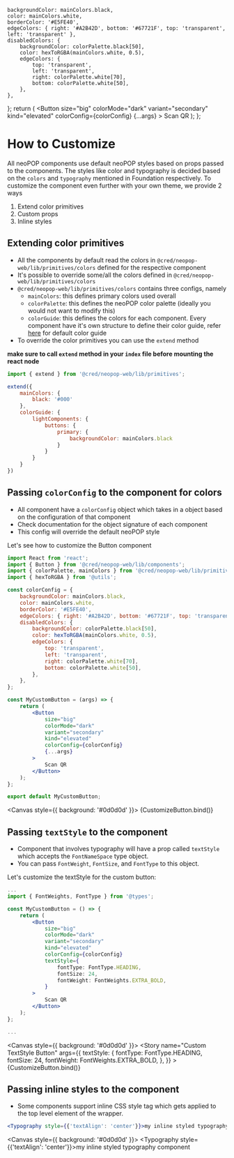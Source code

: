 
<Meta title="Foundation/Customisation" />

    backgroundColor: mainColors.black,
    color: mainColors.white,
    borderColor: '#E5FE40',
    edgeColors: { right: '#A2B42D', bottom: '#67721F', top: 'transparent', left: 'transparent' },
    disabledColors: {
        backgroundColor: colorPalette.black[50],
        color: hexToRGBA(mainColors.white, 0.5),
        edgeColors: {
            top: 'transparent',
            left: 'transparent',
            right: colorPalette.white[70],
            bottom: colorPalette.white[50],
        },
    },
};
    return (
        <Button
            size="big"
            colorMode="dark"
            variant="secondary"
            kind="elevated"
            colorConfig={colorConfig}
            {...args}
        >
            Scan QR
        </Button>
    );
};

# How to Customize

All neoPOP components use default neoPOP styles based on props passed to the components.
The styles like color and typography is decided based on the `colors` and `typography` mentioned in Foundation respectively.
To customize the component even further with your own theme, we provide 2 ways

1. Extend color primitives
2. Custom props
3. Inline styles

## Extending color primitives
- All the components by default read the colors in `@cred/neopop-web/lib/primitives/colors` defined for the respective component
- It's possible to override some/all the colors defined in `@cred/neopop-web/lib/primitives/colors`
- `@cred/neopop-web/lib/primitives/colors` contains three configs, namely
    - `mainColors`: this defines primary colors used overall
    - `colorPalette`: this defines the neoPOP color palette (ideally you would not want to modify this)
    - `colorGuide`: this defines the colors for each component. Every component have it's own structure to define their color guide, refer [here](https://github.com/CRED-CLUB/neopop-web/blob/src/primitives/colors.ts) for default color guide
- To override the color primitives you can use the `extend` method

**make sure to call `extend` method in your `index` file before mounting the react node**

```jsx
import { extend } from '@cred/neopop-web/lib/primitives';

extend({
    mainColors: {
        black: '#000'
    },
    colorGuide: {
        lightComponents: {
            buttons: {
                primary: {
                    backgroundColor: mainColors.black
                }
            }
        }
    }
})
```

## Passing `colorConfig` to the component for colors

-   All component have a `colorConfig` object which takes in a object based on the configuration of that component
-   Check documentation for the object signature of each component
-   This config will override the default neoPOP style

Let's see how to customize the Button component

```jsx
import React from 'react';
import { Button } from '@cred/neopop-web/lib/components';
import { colorPalette, mainColors } from '@cred/neopop-web/lib/primitives';
import { hexToRGBA } from '@utils';

const colorConfig = {
    backgroundColor: mainColors.black,
    color: mainColors.white,
    borderColor: '#E5FE40',
    edgeColors: { right: '#A2B42D', bottom: '#67721F', top: 'transparent', left: 'transparent' },
    disabledColors: {
        backgroundColor: colorPalette.black[50],
        color: hexToRGBA(mainColors.white, 0.5),
        edgeColors: {
            top: 'transparent',
            left: 'transparent',
            right: colorPalette.white[70],
            bottom: colorPalette.white[50],
        },
    },
};

const MyCustomButton = (args) => {
    return (
        <Button
            size="big"
            colorMode="dark"
            variant="secondary"
            kind="elevated"
            colorConfig={colorConfig}
            {...args}
        >
            Scan QR
        </Button>
    );
};

export default MyCustomButton;
```

<Canvas style={{ background: '#0d0d0d' }}>
    <Story name="Custom ColorConfig Button">{CustomizeButton.bind()}</Story>
</Canvas>

## Passing `textStyle` to the component

-   Component that involves typography will have a prop called `textStyle` which accepts the `FontNameSpace` type object.
-   You can pass `FontWeight`, `FontSize`, and `FontType` to this object.

Let's customize the textStyle for the custom button:

```jsx
...
import { FontWeights, FontType } from '@types';

const MyCustomButton = () => {
    return (
        <Button
            size="big"
            colorMode="dark"
            variant="secondary"
            kind="elevated"
            colorConfig={colorConfig}
            textStyle={
                fontType: FontType.HEADING,
                fontSize: 24,
                fontWeight: FontWeights.EXTRA_BOLD,
            }
        >
            Scan QR
        </Button>
    );
};

...
```

<Canvas style={{ background: '#0d0d0d' }}>
    <Story
        name="Custom TextStyle Button"
        args={{
            textStyle: {
                fontType: FontType.HEADING,
                fontSize: 24,
                fontWeight: FontWeights.EXTRA_BOLD,
            },
        }}
    >
        {CustomizeButton.bind()}
    </Story>
</Canvas>

## Passing inline styles to the component

-   Some components support inline CSS style tag which gets applied to the top level element of the wrapper.

```jsx
<Typography style={{'textAlign': 'center'}}>my inline styled typography component</Typography>
```

<Canvas style={{ background: '#0d0d0d' }}>
    <Typography style={{'textAlign': 'center'}}>my inline styled typography component</Typography>
</Canvas>
